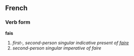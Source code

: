 ==French==
===Verb form===
'''fais'''

# ''first-, second-person singular indicative present of [[faire]]''
# ''second-person singular imperative of faire''